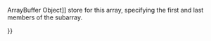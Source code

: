 {{Page_Title}}
{{Flags}}
{{Summary_Section|Gets a new Uint16Array view of the [[javascript/ArrayBuffer{{!}}ArrayBuffer Object]] store for this array, specifying the first and last members of the subarray.

}}
{{JS_Syntax|Formats={{JS_Syntax_Format
|Format= var newUint16Array = uint16Array.subarray(begin, end);}}
|Values={{JS_Syntax_Parameter
|Name=newUint16Array
|Required=
|Description=The subarray returned by this method.}}{{JS_Syntax_Parameter
|Name=begin
|Required=
|Description=The index of the beginning of the array.}}{{JS_Syntax_Parameter
|Name=end
|Required=
|Description=The index of the end of the array.}}
}}
{{Remarks_Section
|Remarks=If either begin or end is negative, it refers to an index from the end of the array, as opposed to from the beginning. If end is unspecified, the subarray contains all elements from begin to the end of the typed array. The range specified by the begin and end values is clamped to the valid index range for the current array. If the computed length of the new typed array would be negative, it is clamped to zero. The returned array is of the same type as the array on which this method is invoked.
}}
{{Examples_Section
|Not_required=No
|Examples={{Single_Example
|Language=JavaScript
|Description=The following example shows how to get a subarray three elements long, starting with the first element of the array.

|Code= var req = new XMLHttpRequest();
     req.open('GET', "http://www.example.com");
     req.responseType = "arraybuffer";
     req.send();
 
     req.onreadystatechange = function () {
         if (req.readyState === 4) {
             var buffer = req.response;
             var intArr = new Uint16Array(buffer.byteLength / 2);
             var subArr = intArr.subarray(0, 2);
         }
     }
}}}}
{{Topics | JS Basic}}

{{External_Attribution
|Is_CC-BY-SA=No
|Sources=MSDN
|MDN_link=
|MSDN_link=http://msdn.microsoft.com/en-us/library/ie/yek4tbz0%28v=vs.94%29.aspx Windows Internet Explorer JavaScript reference
|HTML5Rocks_link=
}}
